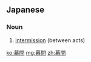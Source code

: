 ==Japanese==
{{ja-kanjitab|まく|あい|yomi=j}}

===Noun===
{{ja-noun|まくあい}}

# [[intermission]] (between acts)

[[ko:幕間]]
[[mg:幕間]]
[[zh:幕間]]